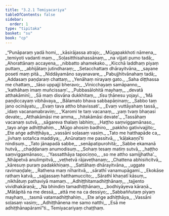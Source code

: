 ```yaml
---
title: "3.2.1 Temiyacariya"
tableOfContents: false
sidebar:
  order: 1
type: "tipitaka"
basket: "su"
book: "cp"
---
```



<DynamicBreadcrumb />

<Division number="48" book="cp">

<Paragraph number="321" type="verses" book="cp">
_“Punāparaṃ yadā homi,_  
_kāsirājassa atrajo;_  
_Mūgapakkhoti nāmena,_  
_temiyoti vadanti maṃ._  

</Paragraph>

</Division>
<Division number="49" book="cp">

<Paragraph number="322" type="verses" book="cp">
_Soḷasitthisahassānaṃ,_  
_na vijjati pumo tadā;_  
_Ahorattānaṃ accayena,_  
_nibbatto ahamekako._  

</Paragraph>

</Division>
<Division number="50" book="cp">

<Paragraph number="323" type="verses" book="cp">
_Kicchā laddhaṃ piyaṃ puttaṃ,_  
_abhijātaṃ jutindharaṃ;_  
_Setacchattaṃ dhārayitvāna,_  
_sayane poseti maṃ pitā._  

</Paragraph>

</Division>
<Division number="51" book="cp">

<Paragraph number="324" type="verses" book="cp">
_Niddāyamāno sayanavare,_  
_Pabujjhitvānahaṃ tadā;_  
_Addasaṃ paṇḍaraṃ chattaṃ,_  
_Yenāhaṃ nirayaṃ gato._  

</Paragraph>

</Division>
<Division number="52" book="cp">

<Paragraph number="325" type="verses" book="cp">
_Saha diṭṭhassa me chattaṃ,_  
_tāso uppajji bheravo;_  
_Vinicchayaṃ samāpanno,_  
_‘kathāhaṃ imaṃ muñcissaṃ’._  

</Paragraph>

</Division>
<Division number="53" book="cp">

<Paragraph number="326" type="verses" book="cp">
_Pubbasālohitā mayhaṃ,_  
_devatā atthakāminī;_  
_Sā maṃ disvāna dukkhitaṃ,_  
_tīsu ṭhānesu yojayi._  

</Paragraph>

</Division>
<Division number="54" book="cp">

<Paragraph number="327" type="verses" book="cp">
_‘Mā paṇḍiccayaṃ vibhāvaya,_  
_Bālamato bhava sabbapāṇinaṃ;_  
_Sabbo taṃ jano ocināyatu,_  
_Evaṃ tava attho bhavissati’._  

</Paragraph>

</Division>
<Division number="55" book="cp">

<Paragraph number="328" type="verses" book="cp">
_Evaṃ vuttāyahaṃ tassā,_  
_idaṃ vacanamabraviṃ;_  
_‘Karomi te taṃ vacanaṃ,_  
_yaṃ tvaṃ bhaṇasi devate;_  
_Atthakāmāsi me amma,_  
_hitakāmāsi devate’._  

</Paragraph>

</Division>
<Division number="56" book="cp">

<Paragraph number="329" type="verses" book="cp">
_Tassāhaṃ vacanaṃ sutvā,_  
_sāgareva thalaṃ labhiṃ;_  
_Haṭṭho saṃviggamānaso,_  
_tayo aṅge adhiṭṭhahiṃ._  

</Paragraph>

</Division>
<Division number="57" book="cp">

<Paragraph number="330" type="verses" book="cp">
_Mūgo ahosiṃ badhiro,_  
_pakkho gativivajjito;_  
_Ete aṅge adhiṭṭhāya,_  
_vassāni soḷasaṃ vasiṃ._  

</Paragraph>

</Division>
<Division number="58" book="cp">

<Paragraph number="331" type="verses" book="cp">
_Tato me hatthapāde ca,_  
_jivhaṃ sotañca maddiya;_  
_Anūnataṃ me passitvā,_  
_‘kāḷakaṇṇī’ti nindisuṃ._  

</Paragraph>

</Division>
<Division number="59" book="cp">

<Paragraph number="332" type="verses" book="cp">
_Tato jānapadā sabbe,_  
_senāpatipurohitā;_  
_Sabbe ekamanā hutvā,_  
_chaḍḍanaṃ anumodisuṃ._  

</Paragraph>

</Division>
<Division number="60" book="cp">

<Paragraph number="333" type="verses" book="cp">
_Sohaṃ tesaṃ matiṃ sutvā,_  
_haṭṭho saṃviggamānaso;_  
_‘Yassatthāya tapociṇṇo,_  
_so me attho samijjhatha’._  

</Paragraph>

</Division>
<Division number="61" book="cp">

<Paragraph number="334" type="verses" book="cp">
_Nhāpetvā anulimpitvā,_  
_veṭhetvā rājaveṭhanaṃ;_  
_Chattena abhisiñcitvā,_  
_kāresuṃ puraṃ padakkhiṇaṃ._  

</Paragraph>

</Division>
<Division number="62" book="cp">

<Paragraph number="335" type="verses" book="cp">
_Sattāhaṃ dhārayitvāna,_  
_uggate ravimaṇḍale;_  
_Rathena maṃ nīharitvā,_  
_sārathī vanamupāgami._  

</Paragraph>

</Division>
<Division number="63" book="cp">

<Paragraph number="336" type="verses" book="cp">
_Ekokāse rathaṃ katvā,_  
_sajjassaṃ hatthamuccito;_  
_Sārathī khaṇatī kāsuṃ,_  
_nikhātuṃ pathaviyā mamaṃ._  

</Paragraph>

</Division>
<Division number="64" book="cp">

<Paragraph number="337" type="verses" book="cp">
_Adhiṭṭhitamadhiṭṭhānaṃ,_  
_tajjento vividhakāraṇā;_  
_Na bhindiṃ tamadhiṭṭhānaṃ,_  
_bodhiyāyeva kāraṇā._  

</Paragraph>

</Division>
<Division number="65" book="cp">

<Paragraph number="338" type="verses" book="cp">
_Mātāpitā na me dessā,_  
_attā me na ca dessiyo;_  
_Sabbaññutaṃ piyaṃ mayhaṃ,_  
_tasmā vatamadhiṭṭhahiṃ._  

</Paragraph>

</Division>
<Division number="66" book="cp">

<Paragraph number="339" type="verses" book="cp">
_Ete aṅge adhiṭṭhāya,_  
_Vassāni soḷasaṃ vasiṃ;_  
_Adhiṭṭhānena me samo natthi,_  
_Esā me adhiṭṭhānapāramī”ti._  


</Paragraph>
</Division>

<Paragraph number="340" type="center" book="cp">
Temiyacariyaṃ chaṭṭhaṃ.
</Paragraph>